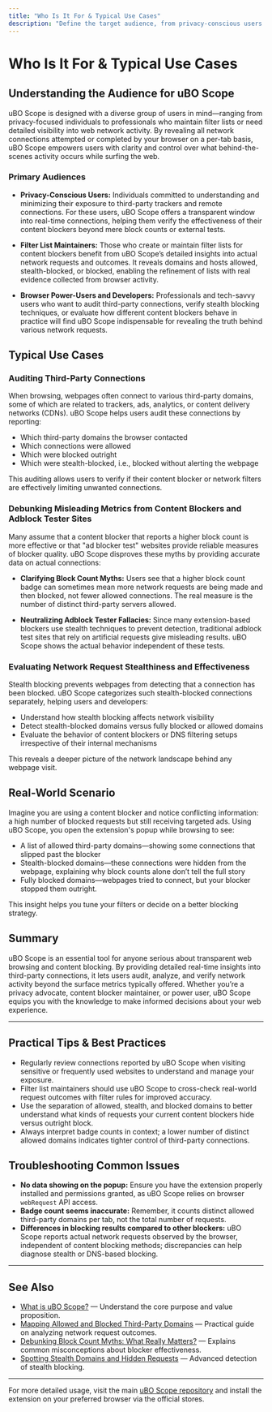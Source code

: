 ```yaml
---
title: "Who Is It For & Typical Use Cases"
description: "Define the target audience, from privacy-conscious users to filter list maintainers and browser power-users. Outline key use cases: auditing third-party connections, debunking misleading metrics from content blockers or adblock tester sites, and evaluating network request stealthiness and effectiveness regardless of the blocker in use."
---
```


# Who Is It For & Typical Use Cases

## Understanding the Audience for uBO Scope

uBO Scope is designed with a diverse group of users in mind—ranging from privacy-focused individuals to professionals who maintain filter lists or need detailed visibility into web network activity. By revealing all network connections attempted or completed by your browser on a per-tab basis, uBO Scope empowers users with clarity and control over what behind-the-scenes activity occurs while surfing the web.

### Primary Audiences

- **Privacy-Conscious Users:** Individuals committed to understanding and minimizing their exposure to third-party trackers and remote connections. For these users, uBO Scope offers a transparent window into real-time connections, helping them verify the effectiveness of their content blockers beyond mere block counts or external tests.

- **Filter List Maintainers:** Those who create or maintain filter lists for content blockers benefit from uBO Scope’s detailed insights into actual network requests and outcomes. It reveals domains and hosts allowed, stealth-blocked, or blocked, enabling the refinement of lists with real evidence collected from browser activity.

- **Browser Power-Users and Developers:** Professionals and tech-savvy users who want to audit third-party connections, verify stealth blocking techniques, or evaluate how different content blockers behave in practice will find uBO Scope indispensable for revealing the truth behind various network requests.

## Typical Use Cases

### Auditing Third-Party Connections

When browsing, webpages often connect to various third-party domains, some of which are related to trackers, ads, analytics, or content delivery networks (CDNs). uBO Scope helps users audit these connections by reporting:

- Which third-party domains the browser contacted
- Which connections were allowed
- Which were blocked outright
- Which were stealth-blocked, i.e., blocked without alerting the webpage

This auditing allows users to verify if their content blocker or network filters are effectively limiting unwanted connections.

### Debunking Misleading Metrics from Content Blockers and Adblock Tester Sites

Many assume that a content blocker that reports a higher block count is more effective or that "ad blocker test" websites provide reliable measures of blocker quality. uBO Scope disproves these myths by providing accurate data on actual connections:

- **Clarifying Block Count Myths:** Users see that a higher block count badge can sometimes mean more network requests are being made and then blocked, not fewer allowed connections. The real measure is the number of distinct third-party servers allowed.

- **Neutralizing Adblock Tester Fallacies:** Since many extension-based blockers use stealth techniques to prevent detection, traditional adblock test sites that rely on artificial requests give misleading results. uBO Scope shows the actual behavior independent of these tests.

### Evaluating Network Request Stealthiness and Effectiveness

Stealth blocking prevents webpages from detecting that a connection has been blocked. uBO Scope categorizes such stealth-blocked connections separately, helping users and developers:

- Understand how stealth blocking affects network visibility
- Detect stealth-blocked domains versus fully blocked or allowed domains
- Evaluate the behavior of content blockers or DNS filtering setups irrespective of their internal mechanisms

This reveals a deeper picture of the network landscape behind any webpage visit.

## Real-World Scenario

Imagine you are using a content blocker and notice conflicting information: a high number of blocked requests but still receiving targeted ads. Using uBO Scope, you open the extension's popup while browsing to see:

- A list of allowed third-party domains—showing some connections that slipped past the blocker
- Stealth-blocked domains—these connections were hidden from the webpage, explaining why block counts alone don’t tell the full story
- Fully blocked domains—webpages tried to connect, but your blocker stopped them outright.

This insight helps you tune your filters or decide on a better blocking strategy.

## Summary

uBO Scope is an essential tool for anyone serious about transparent web browsing and content blocking. By providing detailed real-time insights into third-party connections, it lets users audit, analyze, and verify network activity beyond the surface metrics typically offered. Whether you’re a privacy advocate, content blocker maintainer, or power user, uBO Scope equips you with the knowledge to make informed decisions about your web experience.

---

## Practical Tips & Best Practices

- Regularly review connections reported by uBO Scope when visiting sensitive or frequently used websites to understand and manage your exposure.
- Filter list maintainers should use uBO Scope to cross-check real-world request outcomes with filter rules for improved accuracy.
- Use the separation of allowed, stealth, and blocked domains to better understand what kinds of requests your current content blockers hide versus outright block.
- Always interpret badge counts in context; a lower number of distinct allowed domains indicates tighter control of third-party connections.

## Troubleshooting Common Issues

- **No data showing on the popup:** Ensure you have the extension properly installed and permissions granted, as uBO Scope relies on browser `webRequest` API access.
- **Badge count seems inaccurate:** Remember, it counts distinct allowed third-party domains per tab, not the total number of requests.
- **Differences in blocking results compared to other blockers:** uBO Scope reports actual network requests observed by the browser, independent of content blocking methods; discrepancies can help diagnose stealth or DNS-based blocking.

---

## See Also

- [What is uBO Scope?](./product-purpose-value) — Understand the core purpose and value proposition.
- [Mapping Allowed and Blocked Third-Party Domains](../guides/core-use-cases/tracking-blocked-allowed) — Practical guide on analyzing network request outcomes.
- [Debunking Block Count Myths: What Really Matters?](../guides/core-use-cases/debunking-metrics) — Explains common misconceptions about blocker effectiveness.
- [Spotting Stealth Domains and Hidden Requests](../guides/advanced-tips/stealth-detection) — Advanced detection of stealth blocking.

---

For more detailed usage, visit the main [uBO Scope repository](https://github.com/gorhill/uBO-Scope) and install the extension on your preferred browser via the official stores.